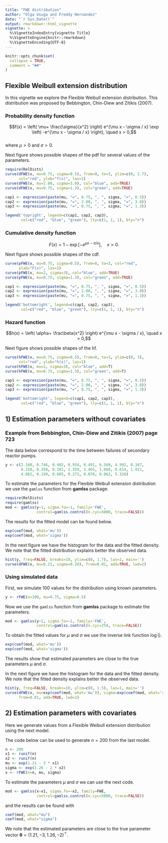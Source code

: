 ```yaml
---
title: "FWE distribution"
author: "Olga Usuga and Freddy Hernandez"
date: "`r Sys.Date()`"
output: rmarkdown::html_vignette
vignette: >
  %\VignetteIndexEntry{vignette Title}
  %\VignetteEngine{knitr::rmarkdown}
  %\VignetteEncoding{UTF-8}
---
```


```r
knitr::opts_chunk$set(
  collapse = TRUE,
  comment = "##"
)
```

## Flexible Weibull extension distribution

In this vignette we explore the Flexible Weibull extension distribution. This distribution was proposed by Bebbington, Chin-Diew and Zitikis (2007).

### Probability density function

$$f(x) = \left( \mu+ \frac{\sigma}{x^2} \right) e^{\mu x - \sigma / x} \exp \left( -e^{\mu x - \sigma / x} \right), \quad x > 0,$$   
where $\mu > 0$ and $\sigma > 0$.

Next figure shows possible shapes of the pdf for several values of the parameters.

```r
require(RelDists)
curve(dFWE(x, mu=0.75, sigma=0.5), from=0, to=3, ylim=c(0, 1.7), 
      col="red", ylab="f(x)", las=1)
curve(dFWE(x, mu=2.00, sigma=3.0), col="blue", add=TRUE)
curve(dFWE(x, mu=0.75, sigma=1.3), col="green", add=TRUE)

cap1 <- expression(paste(mu, "=", 0.75, ", ", sigma, "=", 0.5))
cap2 <- expression(paste(mu, "=", 2.00, ", ", sigma, "=", 3.0))
cap3 <- expression(paste(mu, "=", 0.75, ", ", sigma, "=", 1.3))

legend('topright', legend=c(cap1, cap2, cap3), 
       col=c("red", "blue", "green"), lty=c(1, 1, 1), bty="n")
```  

### Cumulative density function 

$$F(x) = 1 - \exp[-e^{\mu x - \sigma / x}], \quad x > 0.$$

Next figure shows possible shapes of the cdf.

```r
curve(pFWE(x, mu=0.75, sigma=0.5), from=0, to=3, col="red",
      ylab="F(x)", las=1)
curve(pFWE(x, mu=2, sigma=3), col="blue", add=TRUE)
curve(pFWE(x, mu=0.75, sigma=1.3), col="green", add=TRUE)

cap1 <- expression(paste(mu, "=", 0.75, ", ", sigma, "=", 0.5))
cap2 <- expression(paste(mu, "=", 2.00, ", ", sigma, "=", 3.0))
cap3 <- expression(paste(mu, "=", 0.75, ", ", sigma, "=", 1.3))

legend('bottomright', legend=c(cap1, cap2, cap3), 
       col=c("red", "blue", "green"), lty=c(1, 1, 1), bty="n")
```

### Hazard function

$$h(x) =  \left( \alpha+ \frac\beta{x^2} \right) e^{\mu x - \sigma / x}, \quad x > 0,$$

Next figure shows possible shapes of the hf.

```r
curve(hFWE(x, mu=0.75, sigma=0.5), from=0, to=3, ylim=c(0, 3), 
      col="red", ylab="h(x)", las=1)
curve(hFWE(x, mu=2, sigma=3), col="blue", add=T)
curve(hFWE(x, mu=0.75, sigma=1.3), col="green", add=T)

cap1 <- expression(paste(mu, "=", 0.75, ", ", sigma, "=", 0.5))
cap2 <- expression(paste(mu, "=", 2.00, ", ", sigma, "=", 3.0))
cap3 <- expression(paste(mu, "=", 0.75, ", ", sigma, "=", 1.3))

legend('bottomright', legend=c(cap1, cap2, cap3), 
       col=c("red", "blue", "green"), lty=c(1, 1, 1), bty="n")
```


## 1) Estimation parameters without covariates

### Example from Bebbington, Chin-Diew and Zitikis (2007) page 723
The data below correspond to the time between failures of secondary reactor pumps.

```r
y <- c(2.160, 0.746, 0.402, 0.954, 0.491, 6.560, 4.992, 0.347,
       0.150, 0.358, 0.101, 1.359, 3.465, 1.060, 0.614, 1.921,
       4.082, 0.199, 0.605, 0.273, 0.070, 0.062, 5.320)
```

To estimate the parameters for the Flexible Weibull extension distribution we use the `gamlss` function from __gamlss__ package.

```r
require(RelDists)
require(gamlss)
mod <- gamlss(y~1, sigma.fo=~1, family='FWE',
              control=gamlss.control(n.cyc=5000, trace=FALSE))
```

The results for the fitted model can be found below.

```r
exp(coef(mod, what='mu'))
exp(coef(mod, what='sigma'))
```

In the next figure we have the histogram for the data and the fitted density. We note that the fitted distribution explains better the observed data.

```r
hist(y, freq=FALSE, breaks=10, ylim=c(0, 1.7), las=1, main='')
curve(dFWE(x, mu=0.21, sigma=0.26), from=0.01, add=TRUE, lwd=2)
```

### Using simulated data
First, we simulate 100 values for the distribution using known parameters.

```r
y <- rFWE(n=100, mu=0.75, sigma=0.5)
```

Now we use the `gamlss` function from __gamlss__ package to estimate the parameters.

```r
mod <- gamlss(y~1, sigma.fo=~1, family='FWE',
              control=gamlss.control(n.cyc=250, trace=FALSE))
```

To obtain the fitted values for $\mu$ and $\sigma$ we use the inverse link function $\log()$.

```r
exp(coef(mod, what='mu'))
exp(coef(mod, what='sigma'))
```

The results show that estimated parameters are close to the true parameters $\mu$ and $\sigma$.

In the next figure we have the histogram for the data and the fitted density. We note that the fitted density explains better the observed data.

```r
hist(y, freq=FALSE, breaks=10, ylim=c(0, 1.5), las=1, main='')
curve(dFWE(x, mu=exp(coef(mod, what='mu')), sigma=exp(coef(mod, what='sigma'))), 
      from=0.01, add=TRUE, lwd=2)
```

## 2) Estimation parameters with covariates
Here we generate values from a Flexible Weibull extension distribution using the next model.

\begin{align*} 
y &\sim FWE(\mu_i, \sigma_i), \\ 
\log(\mu_i) &= 1.21 - 3 \times x_1, \\
\log(\sigma_i) &= 1.26 - 2 \times x_2, \\
x_1 &\sim U(0, 1), \\
x_2 &\sim U(0, 1)
\end{align*}

The code below can be used to generate $n=200$ from the last model.

```r
n <- 200
x1 <- runif(n)
x2 <- runif(n)
mu <- exp(1.21 - 3 * x1)
sigma <- exp(1.26 - 2 * x2)
x <- rFWE(n=n, mu, sigma)
```

To estimate the parameters $\mu$ and $\sigma$ we can use the next code.

```r
mod <- gamlss(x~x1, sigma.fo=~x2, family=FWE,
              control=gamlss.control(n.cyc=5000, trace=FALSE))
```

and the results can be found with

```r
coef(mod, what="mu")
coef(mod, what="sigma")
```

We note that the estimated parameters are close to the true parameter vector $\boldsymbol{\theta} = (1.21, -3, 1.26, -2)^\top$.
